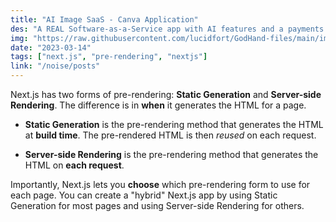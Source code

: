 ```yaml
---
title: "AI Image SaaS - Canva Application"
des: "A REAL Software-as-a-Service app with AI features and a payments and credits system using the latest tech stack."
img: "https://raw.githubusercontent.com/lucidfort/GodHand-files/main/images/profile-photo.jpg"
date: "2023-03-14"
tags: ["next.js", "pre-rendering", "nextjs"]
link: "/noise/posts"
---
```


Next.js has two forms of pre-rendering: **Static Generation** and **Server-side Rendering**. The difference is in **when** it generates the HTML for a page.

- **Static Generation** is the pre-rendering method that generates the HTML at **build time**. The pre-rendered HTML is then _reused_ on each request.

- **Server-side Rendering** is the pre-rendering method that generates the HTML on **each request**.

Importantly, Next.js lets you **choose** which pre-rendering form to use for each page. You can create a "hybrid" Next.js app by using Static Generation for most pages and using Server-side Rendering for others.
